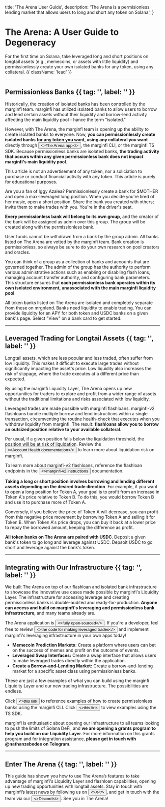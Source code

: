 

  title: 'The Arena User Guide',
  description: 'The Arena is a permisionless lending market that allows users to long and short any token on Solana',
}

# The Arena: A User Guide to Degeneracy

For the first time on Solana, take leveraged long and short positions on longtail assets (e.g., memecoins, or assets with little liquidity) and permissionlessly create your own isolated banks for any token, using any collateral. {{ className: 'lead' }}

---

## Permissionless Banks {{ tag: '', label: '' }}

Historically, the creation of isolated banks has been controlled by the marginfi team. marginfi has utilized isolated banks to allow users to borrow and lend certain assets without their liquidity and borrow-lend activity affecting the main liquidity pool - hance the term "isolated."

However, with The Arena, the marginfi team is opening up the ability to create isolated banks to everyone. Now, **you can permissionlessly create isolated banks for any token you want, using any collateral you want** directly through <Button href="https://www.thearena.trade/" variant="text"><>The Arena app</></Button>, the marginfi CLI, or the marginfi TS SDK.  Because permissionless banks are isolated banks, **the trading activity that occurs within any given permissionless bank does not impact marginfi's main liquidity pool**. 

<Note>
  This article is not an advertisement of any token, nor a soliciation to purchase or conduct financial activity with any token. This article is purely for educational purposes.
</Note>

Are you a fan of Iggy Azalea? Permissionlessly create a bank for $MOTHER and open a max-leveraged long position. When you decide you're tired of her music, open a short position. Share the bank you created with others; invite them to make trades with you. You're in the driver's seat.

**Every permissionless bank will belong to its own group**, and the creator of the bank will be assigned as admin over this group. The group will be created along with the permissionless bank.

<ImageComponent
  src={CreateBankExample}
  alt="photo"
/>

<Note>
    User funds cannot be withdrawn from a bank by the group admin. All banks listed on The Arena are vetted by the marginfi team. Bank creation is permissionless, so always be sure to do your own research on pool creators and oracles.
</Note>

You can think of a group as a collection of banks and accounts that are governed together. The admin of the group has the authority to perform various administrative actions such as enabling or disabling flash loans, managing account transfer authority, and configuring bank parameters. This structure ensures that **each permissionless bank operates within its own isolated environment, unassociated with the main marginfi liquidity pool**.


All token banks listed on The Arena are isolated and completely separate from those on mrgnlend. Banks need liquidity to enable trading. You can provide liquidity for an APY for both token and USDC banks on a given bank's page. Select "View" on a bank card to get started.

---

## Leveraged Trading for Longtail Assets {{ tag: '', label: '' }}

Longtail assets, which are less popular and less traded, often suffer from low liquidity. This makes it difficult to execute large trades without significantly impacting the asset's price. Low liquidity also increases the risk of slippage, where the trade executes at a different price than expected.

By using the marginfi Liquidity Layer, The Arena opens up new opportunities for traders to explore and profit from a wider range of assets without the traditional limitations and risks associated with low liquidity.

Leveraged trades are made possible with marginfi flashloans. marginfi-v2 flashloans bundle multiple borrow and lend instructions within a single transaction, circumventing the routine health-check that executes when you withdraw liquidity from marginfi. The result: **flashloans allow you to borrow an outsized position relative to your available collateral**. 

Per usual, if a given position falls below the liquidation threshold, the position will be at risk of liquidation. Review the <Button href="https://docs.marginfi.com/introduction#account-health" variant="text"><>Account Health documentation</></Button> to learn more about liquidation risk on marginfi.

<Note>
    To learn more about marginfi-v2 flashloans, reference the flashloan endpoints in the <Button href="http://docs.marginfi.com/mfi-v2#instructions" variant="text"><>marginfi-v2 instructions</></Button> documentation.
</Note>

**Taking a long or short position involves borrowing and lending different assets depending on the desired trade direction**. For example, if you want to open a long position for Token A, your goal is to profit from an increase in Token A's price relative to Token B. To do this, you would borrow Token B and use it to purchase more of Token A. 

Conversely, if you believe the price of Token A will decrease, you can profit from this negative price movement by borrowing Token A and selling it for Token B. When Token A's price drops, you can buy it back at a lower price to repay the borrowed amount, keeping the difference as profit.

**All token banks on The Arena are paired with USDC**. Deposit a given bank's token to go long and leverage against USDC. Depsoit USDC to go short and leverage against the bank's token.

---

## Integrating with Our Infrastructure {{ tag: '', label: '' }}

We built The Arena on top of our flashloan and isolated bank infrastructure to showcase the innovative use cases made possible by marginfi's Liquidity Layer. The infrastructure for accessing leverage and creating permissionless banks is double-audited and ready-for-production. **Anyone can access and build on marginfi's leveraging and permissionless bank infrastructure**, and many teams already are. 

The Arena application is <Button href="https://github.com/mrgnlabs/mrgn-ts/tree/feature/arrakeen/apps/marginfi-v2-trading" variant="text"><>fully open-sourced</></Button>. If you're a developer, feel free to review <Button href="https://github.com/mrgnlabs/mrgn-ts/blob/91834b3210e2748a4a036386a8d0afb3096cad66/apps/marginfi-v2-trading/src/components/common/TradingBox/tradingBox.utils.tsx" variant="text"><>the code for making leveraged trades</></Button> and implement marginfi's leveraging infrastructure in your own apps today!

* **Memecoin Prediction Markets:** Create a platform where users can bet on the success of memes and profit on the outcome of events.
* **Leveraged Swap Interfaces:** Create a swap interface that allows users to make leveraged trades directly within the application.
* **Create a Borrow-and-Lending Market:** Create a borrow-and-lending market for a specific asset class using permissionless banks.

These are just a few examples of what you can build using the marginfi Liquidity Layer and our new trading infrastructure. The possibilities are endless.

<Note>
    Click <Button href="http://docs.marginfi.com/rust-sdk#examples" variant="text"><>this link</></Button> to reference examples of how to create permissionless banks using the marginfi CLI. Click <Button href="http://docs.marginfi.com/ts-sdk#examples" variant="text"><>this link</></Button> to view examples using the TS SDK.
</Note>

marginfi is enthusiastic about opening our infrastructure to all teams looking to push the limits of Solana DeFi, and **we are opening a grants program to help you build on our Liquidity Layer**. For more information on this grants program and for integration assistance, **please get in touch with @nathanzebedee on Telegram**.

---

## Enter The Arena {{ tag: '', label: '' }}

This guide has shown you how to use The Arena’s features to take advantage of marginfi's Liquidity Layer and flashloan capabilities, opening up new trading opportunities with longtail assets. Stay in touch with marginfi’s latest news by following us on <Button href="https://x.com/marginfi" variant="text"><>X</></Button>, and get in touch with the team via our <Button href="https://discord.com/invite/mrgn" variant="text"><>Discord</></Button>. See you in The Arena!

